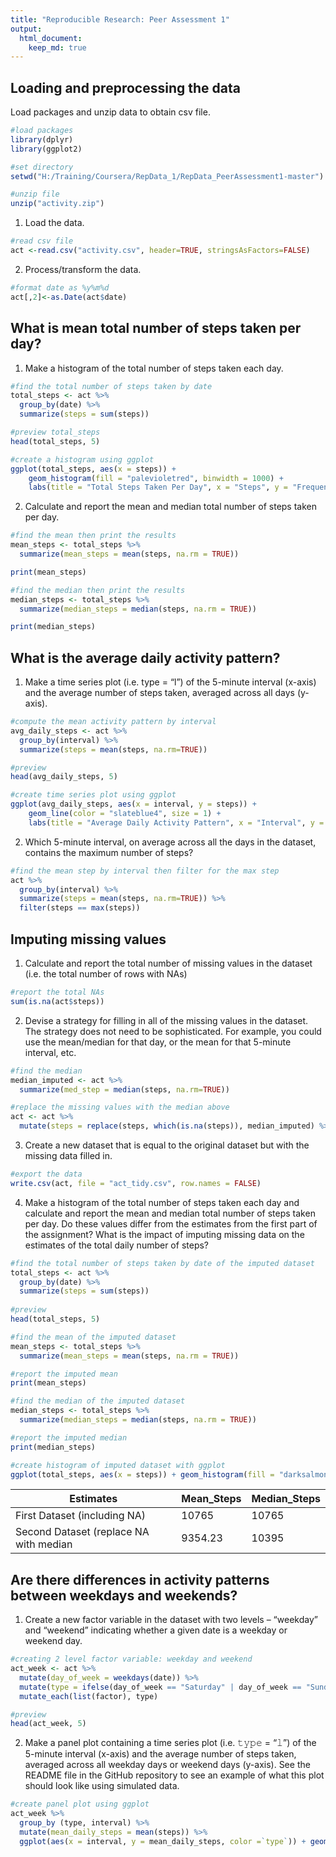 ---
title: "Reproducible Research: Peer Assessment 1"
output: 
  html_document:
    keep_md: true
---

## Loading and preprocessing the data

Load packages and unzip data to obtain csv file.

``` {r set_up, echo = TRUE}

#load packages
library(dplyr)
library(ggplot2)

#set directory
setwd("H:/Training/Coursera/RepData_1/RepData_PeerAssessment1-master")

#unzip file
unzip("activity.zip")
```

1. Load the data.

``` {r reading_csv, echo = TRUE}

#read csv file
act <-read.csv("activity.csv", header=TRUE, stringsAsFactors=FALSE)
```

2. Process/transform the data.

``` {r formatting_date, echo = TRUE}

#format date as %y%m%d
act[,2]<-as.Date(act$date)
```

## What is mean total number of steps taken per day?

1. Make a histogram of the total number of steps taken each day.

``` {r find_total, echo = TRUE}

#find the total number of steps taken by date
total_steps <- act %>%
  group_by(date) %>%
  summarize(steps = sum(steps))

#preview total_steps
head(total_steps, 5)
```

``` {r step_histogram, echo = TRUE}
#create a histogram using ggplot
ggplot(total_steps, aes(x = steps)) +
    geom_histogram(fill = "palevioletred", binwidth = 1000) +
    labs(title = "Total Steps Taken Per Day", x = "Steps", y = "Frequency")
```
    
2. Calculate and report the mean and median total number of steps taken per day.

``` {r find_mean, echo = TRUE}

#find the mean then print the results
mean_steps <- total_steps %>%
  summarize(mean_steps = mean(steps, na.rm = TRUE))

print(mean_steps)
```


``` {r find_median, echo = TRUE}
#find the median then print the results
median_steps <- total_steps %>%
  summarize(median_steps = median(steps, na.rm = TRUE))

print(median_steps)
```

## What is the average daily activity pattern?

1. Make a time series plot (i.e. type = "l") of the 5-minute interval (x-axis) and the average number of steps taken, averaged across all days (y-axis).

``` {r avg_daily_pattern, echo = TRUE}

#compute the mean activity pattern by interval
avg_daily_steps <- act %>%
  group_by(interval) %>%
  summarize(steps = mean(steps, na.rm=TRUE))

#preview 
head(avg_daily_steps, 5)
```

``` {r lineplot_pattern, echo = TRUE}

#create time series plot using ggplot
ggplot(avg_daily_steps, aes(x = interval, y = steps)) +
    geom_line(color = "slateblue4", size = 1) +
    labs(title = "Average Daily Activity Pattern", x = "Interval", y = "Average Steps Per Day")
```
    
2. Which 5-minute interval, on average across all the days in the dataset, contains the maximum number of steps?

``` {r max_interval, echo = TRUE}

#find the mean step by interval then filter for the max step
act %>% 
  group_by(interval) %>% 
  summarize(steps = mean(steps, na.rm=TRUE)) %>%
  filter(steps == max(steps))
```

## Imputing missing values

1. Calculate and report the total number of missing values in the dataset (i.e. the total number of rows with NAs)

``` {r total_NAs, echo = TRUE}

#report the total NAs
sum(is.na(act$steps))
```

2. Devise a strategy for filling in all of the missing values in the dataset. The strategy does not need to be sophisticated. For example, you could use the mean/median for that day, or the mean for that 5-minute interval, etc.

``` {r imputation_time, echo = TRUE}

#find the median 
median_imputed <- act %>%
  summarize(med_step = median(steps, na.rm=TRUE))

#replace the missing values with the median above
act <- act %>%
  mutate(steps = replace(steps, which(is.na(steps)), median_imputed) %>% unlist())

```

3. Create a new dataset that is equal to the original dataset but with the missing data filled in.

``` {r create_tidydata, echo = TRUE}

#export the data
write.csv(act, file = "act_tidy.csv", row.names = FALSE)
```
  
4. Make a histogram of the total number of steps taken each day and calculate and report the mean and median total number of steps taken per day. Do these values differ from the estimates from the first part of the assignment? What is the impact of imputing missing data on the estimates of the total daily number of steps?

``` {r total_imputed, echo = TRUE}

#find the total number of steps taken by date of the imputed dataset
total_steps <- act %>%
  group_by(date) %>%
  summarize(steps = sum(steps))
  
#preview
head(total_steps, 5)
```

``` {r imputed_mean, echo = TRUE}

#find the mean of the imputed dataset
mean_steps <- total_steps %>%
  summarize(mean_steps = mean(steps, na.rm = TRUE))

#report the imputed mean
print(mean_steps)
```

``` {r imputed_median, echo = TRUE}

#find the median of the imputed dataset
median_steps <- total_steps %>%
  summarize(median_steps = median(steps, na.rm = TRUE))

#report the imputed median
print(median_steps)
```

``` {r histogram_imputed, echo = TRUE}

#create histogram of imputed dataset with ggplot
ggplot(total_steps, aes(x = steps)) + geom_histogram(fill = "darksalmon", binwidth = 1000) + labs(title = "Total Steps Taken Per Day: Data Imputed", x = "Steps", y = "Frequency")
```

| Estimates                              | Mean\_Steps | Median\_Steps |
|----------------------------------------|-------------|---------------|
| First Dataset (including NA)           | 10765       | 10765         |
| Second Dataset (replace NA with median | 9354.23     | 10395         |

## Are there differences in activity patterns between weekdays and weekends?

1. Create a new factor variable in the dataset with two levels – “weekday” and “weekend” indicating whether a given date is a weekday or weekend day.

``` {r day_factor, echo = TRUE}

#creating 2 level factor variable: weekday and weekend
act_week <- act %>%
  mutate(day_of_week = weekdays(date)) %>%
  mutate(type = ifelse(day_of_week == "Saturday" | day_of_week == "Sunday", "Weekend", "Weekday")) %>%
  mutate_each(list(factor), type) 

#preview
head(act_week, 5)
```

2. Make a panel plot containing a time series plot (i.e. 𝚝𝚢𝚙𝚎 = "𝚕") of the 5-minute interval (x-axis) and the average number of steps taken, averaged across all weekday days or weekend days (y-axis). See the README file in the GitHub repository to see an example of what this plot should look like using simulated data.

``` {r day_plot, echo = TRUE}

#create panel plot using ggplot
act_week %>%
  group_by (type, interval) %>%
  mutate(mean_daily_steps = mean(steps)) %>%
  ggplot(aes(x = interval, y = mean_daily_steps, color =`type`)) + geom_line() + labs(title = "Average Daily Steps: Weekday Versus Weekend", x = "Interval", y = "Steps") + facet_wrap(~`type`, ncol = 1, nrow = 2) 
```

